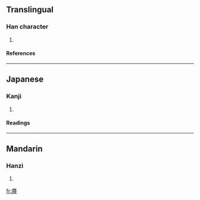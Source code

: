 ==Translingual==
===Han character===
{{Han char|rn=53|rad=广|as=11|sn=14|four=0022<sub>7</sub>|canj=戈大心月 (IKPB)}}
# {{defn|Han|sort=广11}}
====References====
{{Han ref|kx=0350.060|dkj=09465|dj=0661.080|hdz=20898.020|uh=5ED7|ud=24279|bh=E1B7|bd=57783}}
----
==Japanese==
===Kanji===
{{ja-kanji|grade=|rs=广11}}
# {{defn|Japanese}} 
====Readings====
{{ja-readings|on=[[たい]] (tai)|kun=[[いへがゆがむ]] (ihegayugamu)}}
----
==Mandarin==
===Hanzi===
{{cmn-hanzi|pin=[[dài]] ([[dai4]])|wg=tai<sup>4</sup>}}
# {{defn|Mandarin}}

[[fr:廗]]